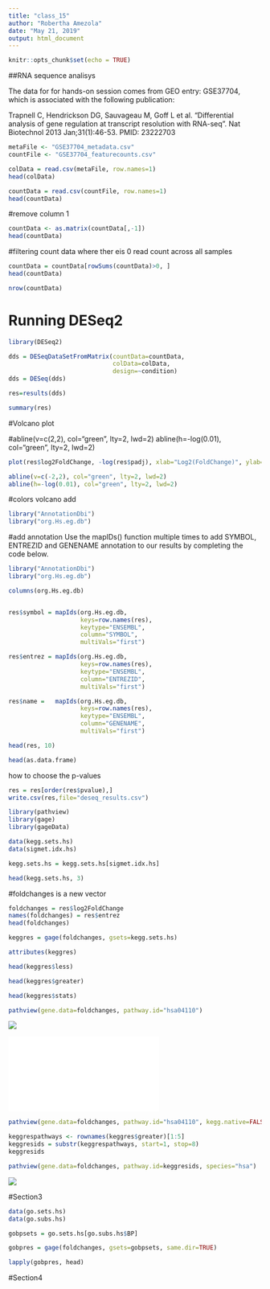 ```yaml
---
title: "class_15"
author: "Robertha Amezola"
date: "May 21, 2019"
output: html_document
---
```


```r
knitr::opts_chunk$set(echo = TRUE)
```

##RNA sequence analisys 

The data for for hands-on session comes from GEO entry: GSE37704, which is associated with the following publication:

Trapnell C, Hendrickson DG, Sauvageau M, Goff L et al. "Differential analysis of gene regulation at transcript resolution with RNA-seq". Nat Biotechnol 2013 Jan;31(1):46-53. PMID: 23222703

```r
metaFile <- "GSE37704_metadata.csv"
countFile <- "GSE37704_featurecounts.csv"
```



```r
colData = read.csv(metaFile, row.names=1)
head(colData)
```

```r
countData = read.csv(countFile, row.names=1)
head(countData)
```
 #remove column 1
```r
countData <- as.matrix(countData[,-1])
head(countData)
```

#filtering count data where ther eis 0 read count across all samples
```r
countData = countData[rowSums(countData)>0, ]
head(countData)
```

```r
nrow(countData)
```

# Running DESeq2

```r
library(DESeq2)

```

```r
dds = DESeqDataSetFromMatrix(countData=countData,
                             colData=colData,
                             design=~condition)
dds = DESeq(dds)
```

```r
res=results(dds)
```

```r
summary(res)
```

#Volcano plot
  
  
  #abline(v=c(2,2), col="green", lty=2, lwd=2)
abline(h=-log(0.01), col="green", lty=2, lwd=2)

```r
plot(res$log2FoldChange, -log(res$padj), xlab="Log2(FoldChange)", ylab="-Log(P-value)" )

abline(v=c(-2,2), col="green", lty=2, lwd=2)
abline(h=-log(0.01), col="green", lty=2, lwd=2)


```

#colors volcano add


```r
library("AnnotationDbi")
library("org.Hs.eg.db")
```

#add annotation
Use the mapIDs() function multiple times to add SYMBOL, ENTREZID and GENENAME annotation to our results by completing the code below.
```r
library("AnnotationDbi")
library("org.Hs.eg.db")

columns(org.Hs.eg.db)



```


```r
res$symbol = mapIds(org.Hs.eg.db,
                    keys=row.names(res), 
                    keytype="ENSEMBL",
                    column="SYMBOL",
                    multiVals="first")

res$entrez = mapIds(org.Hs.eg.db,
                    keys=row.names(res),
                    keytype="ENSEMBL",
                    column="ENTREZID",
                    multiVals="first")

res$name =   mapIds(org.Hs.eg.db,
                    keys=row.names(res),
                    keytype="ENSEMBL",
                    column="GENENAME",
                    multiVals="first")

head(res, 10)
```


```r
head(as.data.frame)
```


 how to choose the p-values
```r
res = res[order(res$pvalue),]
write.csv(res,file="deseq_results.csv")
```



```r
library(pathview)
library(gage)
library(gageData)

```




```r

data(kegg.sets.hs)
data(sigmet.idx.hs)
```


```r
kegg.sets.hs = kegg.sets.hs[sigmet.idx.hs]
```

```r
head(kegg.sets.hs, 3)
```
 #foldchanges is a new vector

```r
foldchanges = res$log2FoldChange
names(foldchanges) = res$entrez
head(foldchanges)
```


```r
keggres = gage(foldchanges, gsets=kegg.sets.hs)
```

```r
attributes(keggres)
```

```r
head(keggres$less)
```


```r
head(keggres$greater)
```

```r
head(keggres$stats)
```

```r
pathview(gene.data=foldchanges, pathway.id="hsa04110")
```
![](hsa04110.pathview.png)

![](hsa04110.pathview.pdf)

```r
pathview(gene.data=foldchanges, pathway.id="hsa04110", kegg.native=FALSE)
```

```r
keggrespathways <- rownames(keggres$greater)[1:5]
keggresids = substr(keggrespathways, start=1, stop=8)
keggresids
```

```r
pathview(gene.data=foldchanges, pathway.id=keggresids, species="hsa")
```

![](hsa04640.pathview.png)

#Section3

```r
data(go.sets.hs)
data(go.subs.hs)
```

```r
gobpsets = go.sets.hs[go.subs.hs$BP]

gobpres = gage(foldchanges, gsets=gobpsets, same.dir=TRUE)

lapply(gobpres, head)
```

#Section4



